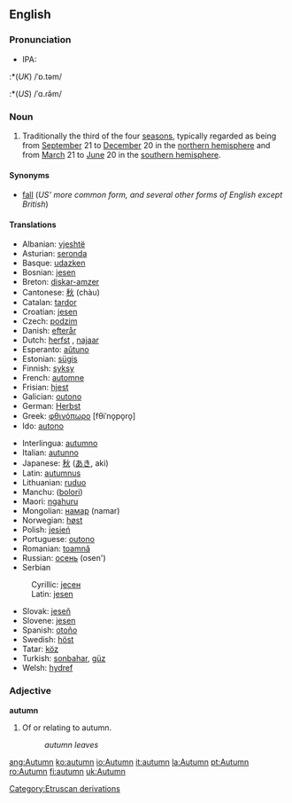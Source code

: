 ==English==

===Pronunciation===
*IPA:
:*(''UK'') /ˈɒ.təm/
:*(''US'') /ˈɑ.ɾə̆m/

===Noun===
{{en-noun-reg}}

# Traditionally the third of the four [[season]]s, typically regarded as being from [[September]] 21 to [[December]] 20 in the [[northern hemisphere]] and from [[March]] 21 to [[June]] 20 in the [[southern hemisphere]].

====Synonyms====
*[[fall]] (''US' more common form, and several other forms of English except British'')

====Translations====
{{top}}
*Albanian: [[vjeshtë]]
*Asturian: [[seronda]] {{f}}
*Basque: [[udazken]]
*Bosnian: [[jesen#Bosnian|jesen]] {{f}}
*Breton: [[diskar-amzer]] {{m}}
*Cantonese: [[秋]] (chàu)
*Catalan: [[tardor]] {{m}}
*Croatian: [[jesen]]
*Czech: [[podzim]] {{m}}
*Danish: [[efterår]]
*Dutch: [[herfst]] {{m}}, [[najaar]] {{n}}
*Esperanto: [[aŭtuno]]
*Estonian: [[sügis]]
*Finnish: [[syksy]]
*French: [[automne]] {{m}}
*Frisian: [[hjest]]
*Galician: [[outono]] {{m}}
*German: [[Herbst]] {{m}}
*Greek: [[φθινόπωρο]] [fθiˈno̞po̞ro̞] {{n}}
*Ido: [[autono]]
{{mid}}
*Interlingua: [[autumno]]
*Italian: [[autunno]] {{m}}
*Japanese: [[秋]] ([[あき]], aki)
*Latin: [[autumnus]] {{m}}
*Lithuanian: [[ruduo]] {{m}}
*Manchu: ([[bolori]])
*Maori: [[ngahuru]]
*Mongolian: [[намар]] (namar)
*Norwegian: [[høst]] {{m}}
*Polish: [[jesień]]
*Portuguese: [[outono]] {{m}}
*Romanian: [[toamnă]] {{f}}
*Russian: [[осень]] (osen')
*Serbian
:Cyrillic: [[јесен#Serbian|јесен]] {{f}}
:Latin: [[jesen#Serbian|jesen]] {{f}}
*Slovak: [[jeseň]] {{f}}
*Slovene: [[jesen]] {{f}}
*Spanish: [[otoño]] {{m}}
*Swedish: [[höst]]
*Tatar: [[köz]]
*Turkish: [[sonbahar]], [[güz]]
*Welsh: [[hydref]]
{{bottom}}

===Adjective===
'''autumn'''

# Of or relating to autumn.
#:''autumn leaves''

[[Category:Etruscan derivations]]

[[ang:Autumn]]
[[ko:autumn]]
[[io:Autumn]]
[[it:autumn]]
[[la:Autumn]]
[[pt:Autumn]]
[[ro:Autumn]]
[[fi:autumn]]
[[uk:Autumn]]